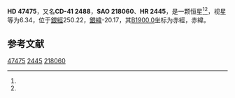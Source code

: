 {{Starbox begin
| name = HD 47475
}}
{{Starbox observe
| epoch = [[J2000.0|J2000.0]]
| constell = {{星座名待查}}<ref name=SIMBAD>{{cite web
 | url=http://simbad.u-strasbg.fr/simbad/sim-id?Ident=HR+2445
 | title=Pulsating variable Star
 | publisher=Centre de Données astronomiques de Strasbourg
 | work=SIMBAD
 | accessdate=2012-07-13
 | archive-date=2016-03-16
 | archive-url=https://web.archive.org/web/20160316114222/http://simbad.u-strasbg.fr/simbad/sim-id?Ident=HR+2445
 | dead-url=no
 }}</ref><ref name=DATA>{{cite web
 | url=http://vizier.u-strasbg.fr/viz-bin/VizieR-5?-out.add=.&-source=5050&-corr=PK=HR&-out.max=9999&HR=2445
 | title=VizieR Detailed Page
 | accessdate=2012-07-13
 | archive-date=2016-03-05
 | archive-url=https://web.archive.org/web/20160305002759/http://vizier.u-strasbg.fr/viz-bin/VizieR-5?-out.add=.&-source=5050&-corr=PK=HR&-out.max=9999&HR=2445
 | dead-url=no
 }}</ref>
| 星官 = 
| ra = {{RA|6|36|51.3}}<ref name=SIMBAD /><ref name=DATA />
| dec = {{DEC|-41|33|25}}<ref name=SIMBAD /><ref name=DATA />
| appmag_v = 6.34<ref name=SIMBAD /><ref name=DATA />
}}
{{Starbox character
| class = K0II<ref name=SIMBAD /><ref name=DATA />
| b-v = 1.15<ref name=SIMBAD /><ref name=DATA />
| u-b = <ref name=SIMBAD /><ref name=DATA />
| r-i = <ref name=SIMBAD /><ref name=DATA />
| variable = 
}}
{{Starbox astrometry
| radial_v = 
| prop_mo_ra = 14
| parallax = 
| p_error = 
}}
{{Starbox catalog
| names =CD-41 2488，[[SAO星表|SAO]] 218060，[[HD星表|HD]] 47475，[[HR星表|HR]] 2445}}
{{Starbox reference |Simbad=HR+2445}}
{{Starbox end}}

'''HD 47475'''，又名'''CD-41 2488'''，'''SAO 218060'''、'''HR 2445'''，是一颗恒星<ref name=SIMBAD /><ref name=DATA />，视星等为6.34，位于[[銀道座標系|銀經]]250.22，[[銀道座標系|銀緯]]-20.17，其[[B1900.0|B1900.0]]坐标为赤經{{RA|6|33|40.8}}，赤緯{{DEC|-41|-20.17|19}}。

== 参考文献 ==
{{reflist}}

{{star-stub}}

[[Category:HD和HDE天體|47475]]
[[Category:HR天體|2445]]
[[Category:SAO天體|218060]]